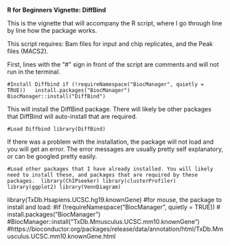 <b>R for Beginners Vignette: DiffBind </b>

This is the vignette that will accompany the R script, where I go through line by line how the package works.

This script requires: Bam files for input and chip replicates, and the Peak files (MACS2).

First, lines with the "#" sign in front of the script are comments and will not run in the terminal.

`#Install Diffbind
if (!requireNamespace("BiocManager", quietly = TRUE))
  install.packages("BiocManager")
BiocManager::install("DiffBind")`

This will install the DiffBind package. There will likely be other packages that DiffBind will auto-install that are required. 

`#Load Diffbind
library(DiffBind)`

If there was a problem with the installation, the package will not load and you will get an error. The error messages are usually pretty self explanatory, or can be googled pretty easily.

`#Load other packages that I have already installed. You will likely need to install these, and packages that are required by these packages. 
library(ChIPseeker)
library(clusterProfiler)
library(ggplot2)
library(VennDiagram)`

library(TxDb.Hsapiens.UCSC.hg19.knownGene)
#for mouse, the package to install and load:
#if (!requireNamespace("BiocManager", quietly = TRUE))
#  install.packages("BiocManager")
#BiocManager::install("TxDb.Mmusculus.UCSC.mm10.knownGene")
#https://bioconductor.org/packages/release/data/annotation/html/TxDb.Mmusculus.UCSC.mm10.knownGene.html

